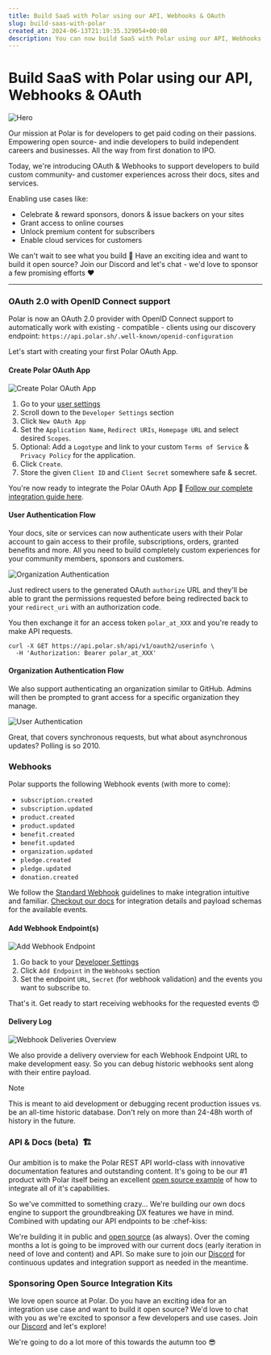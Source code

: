 ```yaml
---
title: Build SaaS with Polar using our API, Webhooks & OAuth
slug: build-saas-with-polar
created_at: 2024-06-13T21:19:35.329054+00:00
description: You can now build SaaS with Polar using our API, Webhooks & OAuth.
---
```


<InnerHeaderWrapper>
  <h1>Build SaaS with Polar using our API, Webhooks & OAuth</h1>
</InnerHeaderWrapper>

![Hero](./abstract_02.jpg)

<InnerWrapper>

Our mission at Polar is for developers to get paid coding on their passions. Empowering open source- and indie developers to build independent careers and businesses. All the way from first donation to IPO.

Today, we're introducing OAuth & Webhooks to support developers to build custom community- and customer experiences across their docs, sites and services.

Enabling use cases like:

- Celebrate & reward sponsors, donors & issue backers on your sites
- Grant access to online courses
- Unlock premium content for subscribers
- Enable cloud services for customers

We can't wait to see what you build 🚀 Have an exciting idea and want to build it open source? Join our Discord and let's chat - we'd love to sponsor a few promising efforts ♥️

---

### OAuth 2.0 with OpenID Connect support

Polar is now an OAuth 2.0 provider with OpenID Connect support to automatically work with existing - compatible - clients using our discovery endpoint: `https://api.polar.sh/.well-known/openid-configuration`

Let's start with creating your first Polar OAuth App.

#### Create Polar OAuth App

![Create Polar OAuth App](./image-XyWhI8X2eDfyPvjR3mt1fQCp7uTUqp.png)

1. Go to your [user settings](https://polar.sh/settings)
2. Scroll down to the `Developer Settings` section
3. Click `New OAuth App`
4. Set the `Application Name`, `Redirect URIs`, `Homepage URL` and select desired `Scopes`.
5. Optional: Add a `Logotype` and link to your custom `Terms of Service` & `Privacy Policy` for the application.
6. Click `Create`.
7. Store the given `Client ID` and `Client Secret` somewhere safe & secret.

You're now ready to integrate the Polar OAuth App 🎉 [Follow our complete integration guide here](https://docs.polar.sh/developers/sdk/authentication).

#### User Authentication Flow

Your docs, site or services can now authenticate users with their Polar account to gain access to their profile, subscriptions, orders, granted benefits and more. All you need to build completely custom experiences for your community members, sponsors and customers.

![Organization Authentication](./image-WMJZEcFZAcJG6TSsSC8ovCmFPt7VWL.png)

Just redirect users to the generated OAuth `authorize` URL and they'll be able to grant the permissions requested before being redirected back to your `redirect_uri` with an authorization code.

You then exchange it for an access token `polar_at_XXX` and you're ready to make API requests.

```curl
curl -X GET https://api.polar.sh/api/v1/oauth2/userinfo \
  -H 'Authorization: Bearer polar_at_XXX'
```

#### Organization Authentication Flow

We also support authenticating an organization similar to GitHub. Admins will then be prompted to grant access for a specific organization they manage.

![User Authentication](./image-QbLr47kTJQnPOIP79vYqsqBA85BfI8.png)

Great, that covers synchronous requests, but what about asynchronous updates? Polling is so 2010.

### Webhooks

Polar supports the following Webhook events (with more to come):

- `subscription.created`
- `subscription.updated`
- `product.created`
- `product.updated`
- `benefit.created`
- `benefit.updated`
- `organization.updated`
- `pledge.created`
- `pledge.updated`
- `donation.created`

We follow the [Standard Webhook](https://www.standardwebhooks.com/) guidelines
to make integration intuitive and familiar. [Checkout our
docs](https://docs.polar.sh/developers/webhooks) for integration details and payload schemas for the available events.

#### Add Webhook Endpoint(s)

![Add Webhook Endpoint](./image-5nHS9Jp6qS2QaVZwjtLFd7D29i20JS.png)

1. Go back to your [Developer Settings](https://polar.sh/settings)
2. Click `Add Endpoint` in the `Webhooks` section
3. Set the endpoint `URL`, `Secret` (for webhook validation) and the events you want to subscribe to.

That's it. Get ready to start receiving webhooks for the requested events 😍

#### Delivery Log

![Webhook Deliveries Overview](./image-VZzTl5E0CPy9KpU8JoEtYxRfPBAxgm.png)

We also provide a delivery overview for each Webhook Endpoint URL to make development easy. So you can debug historic webhooks sent along with their entire payload.

> [!NOTE]
> This is meant to aid development or debugging recent production issues vs. be an all-time historic database. Don't rely on more than 24-48h worth of history in the future.

### API & Docs (beta)  🏗️

Our ambition is to make the Polar REST API world-class with innovative documentation features and outstanding content. It's going to be our #1 product with Polar itself being an excellent [open source example](https://github.com/polarsource/polar) of how to integrate all of it's capabilities.

So we've committed to something crazy... We're building our own docs engine to support the groundbreaking DX features we have in mind. Combined with updating our API endpoints to be :chef-kiss:

We're building it in public and [open source](https://github.com/polarsource/polar) (as always). Over the coming months a lot is going to be improved with our current docs (early iteration in need of love and content) and API. So make sure to join our [Discord](https://discord.gg/MUwRRvV5UQ) for continuous updates and integration support as needed in the meantime.

### Sponsoring Open Source Integration Kits

We love open source at Polar. Do you have an exciting idea for an integration use case and want to build it open source? We'd love to chat with you as we're excited to sponsor a few developers and use cases. Join our [Discord](https://discord.gg/MUwRRvV5UQ) and let's explore!

We're going to do a lot more of this towards the autumn too 😎

</InnerWrapper>
